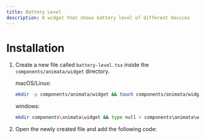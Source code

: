 ```yaml
---
title: Battery Level
description: A widget that shows battery level of different devices
---
```


<ComponentPreview name="widget-battery-level--docs" />

# Installation

1. Create a new file called `battery-level.tsx` inside the `components/animata/widget` directory.

   macOS/Linux:
   ```bash
   mkdir -p components/animata/widget && touch components/animata/widget/battery-level.tsx
   ```

   windows:
   ```bash
   mkdir components\animata\widget && type null > components\animata\widget\battery-level.tsx
   ```

2. Open the newly created file and add the following code:

```jsx file=<rootDir>/animata/widget/battery-level.tsx

```
